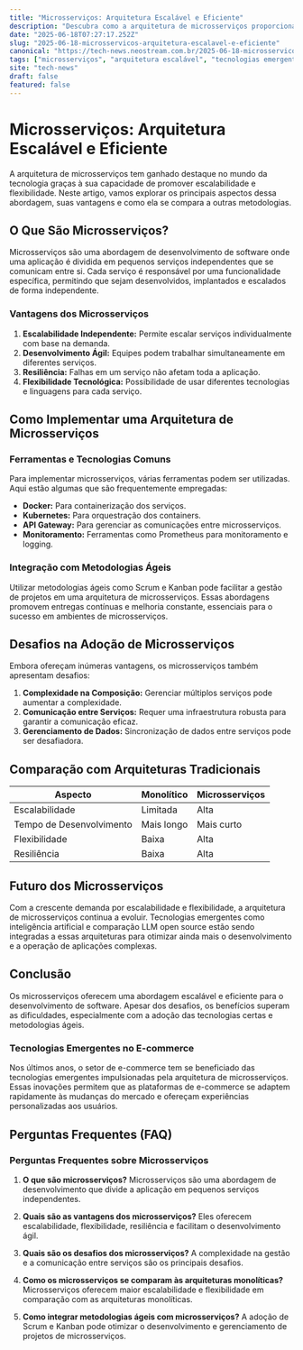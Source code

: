 ```yaml
---
title: "Microsserviços: Arquitetura Escalável e Eficiente"
description: "Descubra como a arquitetura de microsserviços proporciona escalabilidade e eficiência para empresas modernas."
date: "2025-06-18T07:27:17.252Z"
slug: "2025-06-18-microsservicos-arquitetura-escalavel-e-eficiente"
canonical: "https://tech-news.neostream.com.br/2025-06-18-microsservicos-arquitetura-escalavel-e-eficiente"
tags: ["microsserviços", "arquitetura escalável", "tecnologias emergentes", "metodologias ágeis", "inteligência artificial"]
site: "tech-news"
draft: false
featured: false
---
```


# Microsserviços: Arquitetura Escalável e Eficiente

A arquitetura de microsserviços tem ganhado destaque no mundo da tecnologia graças à sua capacidade de promover escalabilidade e flexibilidade. Neste artigo, vamos explorar os principais aspectos dessa abordagem, suas vantagens e como ela se compara a outras metodologias.

## O Que São Microsserviços?

Microsserviços são uma abordagem de desenvolvimento de software onde uma aplicação é dividida em pequenos serviços independentes que se comunicam entre si. Cada serviço é responsável por uma funcionalidade específica, permitindo que sejam desenvolvidos, implantados e escalados de forma independente.

### Vantagens dos Microsserviços

1. **Escalabilidade Independente:** Permite escalar serviços individualmente com base na demanda.
2. **Desenvolvimento Ágil:** Equipes podem trabalhar simultaneamente em diferentes serviços.
3. **Resiliência:** Falhas em um serviço não afetam toda a aplicação.
4. **Flexibilidade Tecnológica:** Possibilidade de usar diferentes tecnologias e linguagens para cada serviço.

## Como Implementar uma Arquitetura de Microsserviços

### Ferramentas e Tecnologias Comuns

Para implementar microsserviços, várias ferramentas podem ser utilizadas. Aqui estão algumas que são frequentemente empregadas:

- **Docker:** Para containerização dos serviços.
- **Kubernetes:** Para orquestração dos containers.
- **API Gateway:** Para gerenciar as comunicações entre microsserviços.
- **Monitoramento:** Ferramentas como Prometheus para monitoramento e logging.

### Integração com Metodologias Ágeis

Utilizar metodologias ágeis como Scrum e Kanban pode facilitar a gestão de projetos em uma arquitetura de microsserviços. Essas abordagens promovem entregas contínuas e melhoria constante, essenciais para o sucesso em ambientes de microsserviços.

## Desafios na Adoção de Microsserviços

Embora ofereçam inúmeras vantagens, os microsserviços também apresentam desafios:

1. **Complexidade na Composição:** Gerenciar múltiplos serviços pode aumentar a complexidade.
2. **Comunicação entre Serviços:** Requer uma infraestrutura robusta para garantir a comunicação eficaz.
3. **Gerenciamento de Dados:** Sincronização de dados entre serviços pode ser desafiadora.

## Comparação com Arquiteturas Tradicionais

| Aspecto                 | Monolítico          | Microsserviços      |
|------------------------|---------------------|---------------------|
| Escalabilidade         | Limitada            | Alta                |
| Tempo de Desenvolvimento | Mais longo         | Mais curto          |
| Flexibilidade          | Baixa               | Alta                |
| Resiliência            | Baixa               | Alta                |

## Futuro dos Microsserviços

Com a crescente demanda por escalabilidade e flexibilidade, a arquitetura de microsserviços continua a evoluir. Tecnologias emergentes como inteligência artificial e comparação LLM open source estão sendo integradas a essas arquiteturas para otimizar ainda mais o desenvolvimento e a operação de aplicações complexas.

## Conclusão

Os microsserviços oferecem uma abordagem escalável e eficiente para o desenvolvimento de software. Apesar dos desafios, os benefícios superam as dificuldades, especialmente com a adoção das tecnologias certas e metodologias ágeis.

### Tecnologias Emergentes no E-commerce

Nos últimos anos, o setor de e-commerce tem se beneficiado das tecnologias emergentes impulsionadas pela arquitetura de microsserviços. Essas inovações permitem que as plataformas de e-commerce se adaptem rapidamente às mudanças do mercado e ofereçam experiências personalizadas aos usuários.

## Perguntas Frequentes (FAQ)

### Perguntas Frequentes sobre Microsserviços

1. **O que são microsserviços?**
   Microsserviços são uma abordagem de desenvolvimento que divide a aplicação em pequenos serviços independentes.

2. **Quais são as vantagens dos microsserviços?**
   Eles oferecem escalabilidade, flexibilidade, resiliência e facilitam o desenvolvimento ágil.

3. **Quais são os desafios dos microsserviços?**
   A complexidade na gestão e a comunicação entre serviços são os principais desafios.

4. **Como os microsserviços se comparam às arquiteturas monolíticas?**
   Microsserviços oferecem maior escalabilidade e flexibilidade em comparação com as arquiteturas monolíticas.

5. **Como integrar metodologias ágeis com microsserviços?**
   A adoção de Scrum e Kanban pode otimizar o desenvolvimento e gerenciamento de projetos de microsserviços.